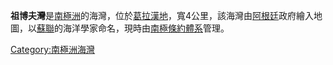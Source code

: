 {{unreferenced|time=2013-10-27T06:57:24+00:00}}
'''祖博夫灣'''是[[南極洲|南極洲]]的海灣，位於[[葛拉漢地|葛拉漢地]]，寬4公里，該海灣由[[阿根廷|阿根廷]]政府繪入地圖，以[[蘇聯|蘇聯]]的海洋學家命名，現時由[[南極條約體系|南極條約體系]]管理。

{{coord|65|42|S|65|52|W|display=title}}

{{DEFAULTSORT:Zubov Bay}}
[[Category:南極洲海灣|Category:南極洲海灣]]


{{Biscoes-geo-stub}}